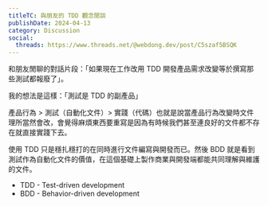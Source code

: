 ```yaml
---
titleTC: 與朋友的 TDD 觀念閒談
publishDate: 2024-04-13
category: Discussion
social:
  threads: https://www.threads.net/@webdong.dev/post/C5szaf5BSQK
---
```


和朋友閒聊的對話片段：「如果現在工作改用 TDD 開發產品需求改變等於撰寫那些測試都報廢了」。

我的想法是這樣：「測試是 TDD 的副產品」

產品行為 > 測試（自動化文件）> 實踐（代碼）也就是說當產品行為改變時文件理所當然會改，會覺得麻煩東西要重寫是因為有時候我們甚至連良好的文件都不存在就直接實踐下去。

使用 TDD 只是穩扎穩打的在同時進行文件編寫與開發而已。然後 BDD 就是看到測試作為自動化文件的價值，在這個基礎上製作商業與開發端都能共同理解與維護的文件。

- TDD - Test-driven development
- BDD - Behavior-driven development
